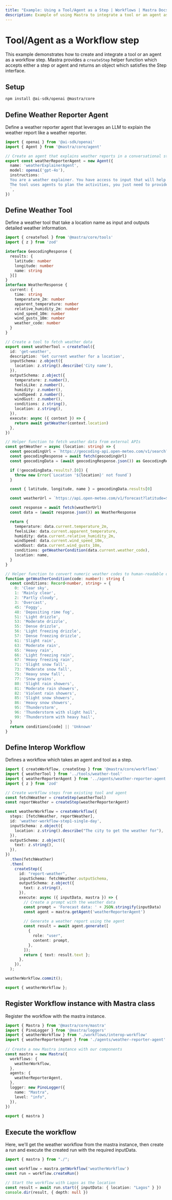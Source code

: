 ```yaml
---
title: "Example: Using a Tool/Agent as a Step | Workflows | Mastra Docs"
description: Example of using Mastra to integrate a tool or an agent as a step in a workflow.
---
```


# Tool/Agent as a Workflow step

This example demonstrates how to create and integrate a tool or an agent as a workflow step.
Mastra provides a `createStep` helper function which accepts either a step or agent and returns an object which satisfies the Step interface.


## Setup

```sh copy
npm install @ai-sdk/openai @mastra/core 
```

## Define Weather Reporter Agent
Define a weather reporter agent that leverages an LLM to explain the weather report like a weather reporter.

```ts showLineNumbers copy filename="agents/weather-reporter-agent.ts"
import { openai } from '@ai-sdk/openai'
import { Agent } from '@mastra/core/agent'

// Create an agent that explains weather reports in a conversational style
export const weatherReporterAgent = new Agent({
  name: 'weatherExplainerAgent',
  model: openai('gpt-4o'),
  instructions: `
  You are a weather explainer. You have access to input that will help you get weather-specific activities for any city. 
  The tool uses agents to plan the activities, you just need to provide the city. Explain the weather report like a weather reporter.
  `,
})
```

## Define Weather Tool
Define a weather tool that take a location name as input and outputs detailed weather information.

```ts showLineNumbers copy filename="tools/weather-tool.ts"
import { createTool } from '@mastra/core/tools'
import { z } from 'zod'

interface GeocodingResponse {
  results: {
    latitude: number
    longitude: number
    name: string
  }[]
}
interface WeatherResponse {
  current: {
    time: string
    temperature_2m: number
    apparent_temperature: number
    relative_humidity_2m: number
    wind_speed_10m: number
    wind_gusts_10m: number
    weather_code: number
  }
}

// Create a tool to fetch weather data
export const weatherTool = createTool({
  id: 'get-weather',
  description: 'Get current weather for a location',
  inputSchema: z.object({
    location: z.string().describe('City name'),
  }),
  outputSchema: z.object({
    temperature: z.number(),
    feelsLike: z.number(),
    humidity: z.number(),
    windSpeed: z.number(),
    windGust: z.number(),
    conditions: z.string(),
    location: z.string(),
  }),
  execute: async ({ context }) => {
    return await getWeather(context.location)
  },
})

// Helper function to fetch weather data from external APIs
const getWeather = async (location: string) => {
  const geocodingUrl = `https://geocoding-api.open-meteo.com/v1/search?name=${encodeURIComponent(location)}&count=1`
  const geocodingResponse = await fetch(geocodingUrl)
  const geocodingData = (await geocodingResponse.json()) as GeocodingResponse

  if (!geocodingData.results?.[0]) {
    throw new Error(`Location '${location}' not found`)
  }

  const { latitude, longitude, name } = geocodingData.results[0]

  const weatherUrl = `https://api.open-meteo.com/v1/forecast?latitude=${latitude}&longitude=${longitude}&current=temperature_2m,apparent_temperature,relative_humidity_2m,wind_speed_10m,wind_gusts_10m,weather_code`

  const response = await fetch(weatherUrl)
  const data = (await response.json()) as WeatherResponse

  return {
    temperature: data.current.temperature_2m,
    feelsLike: data.current.apparent_temperature,
    humidity: data.current.relative_humidity_2m,
    windSpeed: data.current.wind_speed_10m,
    windGust: data.current.wind_gusts_10m,
    conditions: getWeatherCondition(data.current.weather_code),
    location: name,
  }
}

// Helper function to convert numeric weather codes to human-readable descriptions
function getWeatherCondition(code: number): string {
  const conditions: Record<number, string> = {
    0: 'Clear sky',
    1: 'Mainly clear',
    2: 'Partly cloudy',
    3: 'Overcast',
    45: 'Foggy',
    48: 'Depositing rime fog',
    51: 'Light drizzle',
    53: 'Moderate drizzle',
    55: 'Dense drizzle',
    56: 'Light freezing drizzle',
    57: 'Dense freezing drizzle',
    61: 'Slight rain',
    63: 'Moderate rain',
    65: 'Heavy rain',
    66: 'Light freezing rain',
    67: 'Heavy freezing rain',
    71: 'Slight snow fall',
    73: 'Moderate snow fall',
    75: 'Heavy snow fall',
    77: 'Snow grains',
    80: 'Slight rain showers',
    81: 'Moderate rain showers',
    82: 'Violent rain showers',
    85: 'Slight snow showers',
    86: 'Heavy snow showers',
    95: 'Thunderstorm',
    96: 'Thunderstorm with slight hail',
    99: 'Thunderstorm with heavy hail',
  }
  return conditions[code] || 'Unknown'
}
```

## Define Interop Workflow

Defines a workflow which takes an agent and tool as a step.

```ts showLineNumbers copy filename="workflows/interop-workflow.ts"
import { createWorkflow, createStep } from '@mastra/core/workflows'
import { weatherTool } from '../tools/weather-tool'
import { weatherReporterAgent } from '../agents/weather-reporter-agent'
import { z } from 'zod'

// Create workflow steps from existing tool and agent
const fetchWeather = createStep(weatherTool)
const reportWeather = createStep(weatherReporterAgent)

const weatherWorkflow = createWorkflow({
  steps: [fetchWeather, reportWeather],
  id: 'weather-workflow-step1-single-day',
  inputSchema: z.object({
    location: z.string().describe("The city to get the weather for"),
  }),
  outputSchema: z.object({
    text: z.string(),
  }),
})
  .then(fetchWeather)
  .then(
    createStep({
      id: "report-weather",
      inputSchema: fetchWeather.outputSchema,
      outputSchema: z.object({
        text: z.string(),
      }),
      execute: async ({ inputData, mastra }) => {
        // Create a prompt with the weather data
        const prompt = 'Forecast data: ' + JSON.stringify(inputData)
        const agent = mastra.getAgent('weatherReporterAgent')
        
        // Generate a weather report using the agent
        const result = await agent.generate([
          {
            role: "user",
            content: prompt,
          },
        ]);
        return { text: result.text };
      },
    }),
  );

weatherWorkflow.commit();

export { weatherWorkflow };
```

## Register Workflow instance with Mastra class

Register the workflow with the mastra instance.

```ts showLineNumbers copy filename="index.ts"
import { Mastra } from '@mastra/core/mastra'
import { PinoLogger } from '@mastra/loggers'
import { weatherWorkflow } from './workflows/interop-workflow'
import { weatherReporterAgent } from './agents/weather-reporter-agent'
 
// Create a new Mastra instance with our components
const mastra = new Mastra({
  workflows: {
    weatherWorkflow,
  },
  agents: {
    weatherReporterAgent,
  },
  logger: new PinoLogger({
    name: "Mastra",
    level: "info",
  }),
})
 
export { mastra }
```

## Execute the workflow

Here, we'll get the weather workflow from the mastra instance, then create a run and execute the created run with the required inputData.

```ts showLineNumbers copy filename="exec.ts"
import { mastra } from "./";

const workflow = mastra.getWorkflow('weatherWorkflow')
const run = workflow.createRun()
 
// Start the workflow with Lagos as the location
const result = await run.start({ inputData: { location: "Lagos" } })
console.dir(result, { depth: null })
```